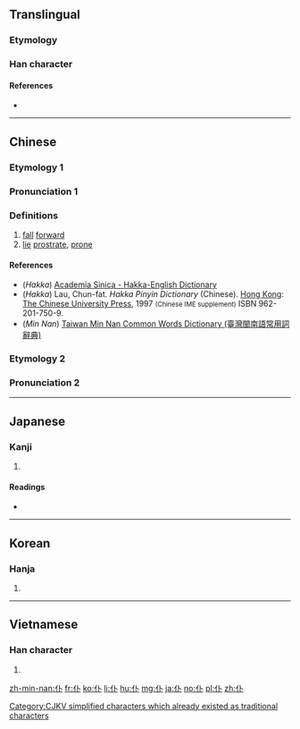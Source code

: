 {{also|僕}}
==Translingual==
{{ja-forms|仆/[[僕]]|仆/仆|仆/[[僕]]}}

===Etymology===
{{Han compound|人|卜|c1=s|c2=p|ls=psc}}

[[Category:CJKV simplified characters which already existed as traditional characters]]

===Han character===
{{Han char|rn=9|rad=人|as=02|sn=4|four=23200|canj=OY|ids=⿰亻卜}}

====References====
* {{Han ref|kx=0091.140|dkj=00354|dj=0193.060|hdz=10108.030|uh=4EC6|ud=20166|bh=A4B2|bd=42162}}

----

==Chinese==
{{zh-hanzi-box|仆|仆}}

===Etymology 1===

===Pronunciation 1===
{{zh-pron
|m=pū
|c=fu6,puk1
|h=pfs=fù;hpy=fu4, pug5
|mn=phak
|w=2pheu
|mc=y
|oc=y
|ma=
|cat=v
}}

===Definitions===
# [[fall]] [[forward]]
# [[lie]] [[prostrate]], [[prone]]

====References====
* (''Hakka'') [http://minhakka.ling.sinica.edu.tw/bkg/hakyin/search.php?DETAIL=1&LIMIT=id=6065&dbname=su_tian_1&graph=2 Academia Sinica - Hakka-English Dictionary]
* (''Hakka'') Lau, Chun-fat. ''Hakka Pinyin Dictionary'' (Chinese). [[Hong Kong]]: [[w:Chinese University of Hong Kong|The Chinese University Press]], 1997 <small>(Chinese IME supplement)</small> ISBN 962-201-750-9.
* (''Min Nan'') [http://twblg.dict.edu.tw/holodict_new/result_detail.jsp?n_no=579&curpage=1&sample=%E4%BB%86&radiobutton=1&querytarget=1&limit=20&pagenum=1&rowcount=1 Taiwan Min Nan Common Words Dictionary (臺灣閩南語常用詞辭典)]

===Etymology 2===

===Pronunciation 2===
{{zh-see|僕}}

----

==Japanese==

===Kanji===
{{ja-kanji|grade=|rs=人02}}

# {{defn|lang=ja|sort=人02}}

====Readings====
* {{ja-readings|on=[[ふ]] (fu), [[ほく]] (hoku)|kun=[[たおれる]] (taoreru)}}

----

==Korean==

===Hanja===
{{ko-hanja|hangeul=부|rv=bu|mr=pu|y=pwu}}

# {{defn|lang=ko|sort=人02}}

----

==Vietnamese==

===Han character===
{{vi-hantu|[[bộc]], [[phó]]|rs=人02}}

# {{defn|lang=vi|sort=人02}}

[[zh-min-nan:仆]]
[[fr:仆]]
[[ko:仆]]
[[li:仆]]
[[hu:仆]]
[[mg:仆]]
[[ja:仆]]
[[no:仆]]
[[pl:仆]]
[[zh:仆]]